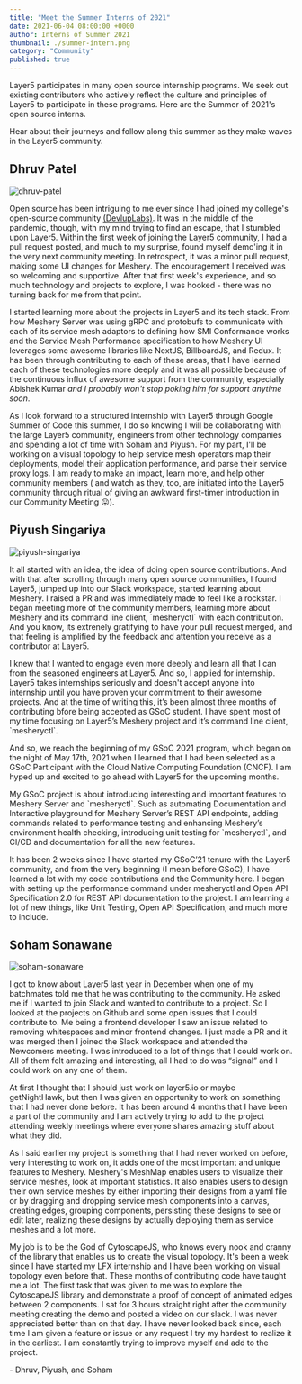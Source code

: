 ```yaml
---
title: "Meet the Summer Interns of 2021"
date: 2021-06-04 08:00:00 +0000
author: Interns of Summer 2021
thumbnail: ./summer-intern.png
category: "Community"
published: true
---
```





<BlogWrapper>

  <div className="intro">
    <p>
      Layer5 participates in many
      <Link className="blog" to="/careers/programs">open source internship programs</Link>. We seek out existing contributors who
      actively reflect the culture and principles of Layer5 to participate in these programs. Here are the Summer of 2021's open source interns.</p>
  </div>

Hear about their journeys and follow along this summer as they make waves in the Layer5 community.

  <h2>
    <Link className="invert" to="/community/members/dhruv-patel">
    Dhruv Patel
    </Link>
  </h2>
  <img src={ Dhruv } class="image-right-no-shadow" alt="dhruv-patel" />
  <p>
    Open source has been intriguing to me ever since I had joined my college's open-source community <a rel="nofollow" href="https://github.com/devlup-labs/">(DevlupLabs)</a>. It was in the middle of the pandemic, though, with my mind trying to find an escape, that I stumbled upon Layer5. Within the first week of joining the Layer5 community, I had a pull request posted, and much to my surprise, found myself demo'ing it in the very next community meeting. In retrospect, it was a minor pull request, making some UI changes for Meshery. The encouragement I received was so welcoming and supportive. After that first week's experience, and so much technology and projects to explore, I was hooked - there was no turning back for me from that point.
  </p>
  <p>
    I started learning more about the projects in Layer5 and its tech stack. From how Meshery Server was using gRPC and protobufs to communicate with each of its service mesh adaptors to defining how <Link to="/projects/service-mesh-interface-conformance">SMI Conformance</Link> works and the <Link className="invert" to="https://layer5.io/projects/service-mesh-performance">Service Mesh Performance</Link> specification to how Meshery UI leverages some awesome libraries like NextJS, BillboardJS, and Redux. It has been through contributing to  each of these areas, that I have learned each of these technologies more deeply and it was all possible because of the continuous influx of awesome support from the community, especially <Link to="/community/members/abishek-kumar">Abishek Kumar</Link> <i>and I probably won't stop poking him for support anytime soon</i>.
  </p>
  <p>
    As I look forward to a structured internship with Layer5 through Google Summer of Code this summer, I do so knowing I will be collaborating with the large Layer5 community, engineers from other technology companies and spending a lot of time with Soham and Piyush. For my part, I'll be working on a visual topology to help service mesh operators map their deployments, model their application performance, and parse their service proxy logs. I am ready to make an impact, learn more, and help other community members ( and watch as they, too, are initiated into the Layer5 community through ritual of giving an awkward first-timer introduction in our Community Meeting 😛).
  </p>
  
  <h2>
    <Link className="invert" to="/community/members/piyush-singariya">
    Piyush Singariya
    </Link>
  </h2>
  <img src={ Piyush } class="image-right-no-shadow" alt="piyush-singariya" />
  <p>
    It all started with an idea, the idea of doing open source contributions. And with that after scrolling through many open source communities, I found Layer5, jumped up into our Slack workspace, started learning about Meshery. I raised a PR and was immediately made to feel like a rockstar. I began  meeting more of the community members, learning more about Meshery and its command line client, `mesheryctl` with each contribution. And you know, its extrenely gratifying to have your pull request merged, and that feeling is amplified by the feedback and attention you receive as a contributor at Layer5.
  </p>
  <p>
    I knew that I wanted to engage even more deeply and learn all that I can from the seasoned engineers at Layer5. And so, I applied for internship. Layer5 takes internships seriously and doesn't accept anyone into internship until you have proven your commitment to their awesome projects.
    And at the time of writing this, it’s been almost three months of contributing bfore being accepted as GSoC student. I have spent most of my time focusing on Layer5’s Meshery project and it’s command line client, `mesheryctl`.
  </p>
  <p>
    And so, we reach the beginning of my GSoC 2021 program, which began on the night of May 17th, 2021 when I learned that I had been selected as a GSoC Participant with the Cloud Native Computing Foundation (CNCF). I am hyped up and excited to go ahead with Layer5 for the upcoming months.
  </p>
  <p>
    My GSoC project is about introducing interesting and important features to Meshery Server and `mesheryctl`. Such as automating Documentation and Interactive playground for Meshery Server’s REST API endpoints, adding commands related to performance testing and enhancing Meshery’s environment health checking, introducing unit testing for `mesheryctl`, and CI/CD and documentation for all the new features.
  </p>
  <p>
    It has been 2 weeks since I have started my GSoC’21 tenure with the Layer5 community, and from the very beginning (I mean before GSoC), I have learned a lot with my code contributions and the Community here. I began with setting up the performance command under mesheryctl and Open API Specification 2.0 for REST API documentation to the project. I am learning a lot of new things, like Unit Testing, Open API Specification, and much more to include.
  </p>

  <h2>
    <Link className="invert" to="/community/members/soham-sonawane"> Soham Sonawane </Link>
  </h2>
  <img src={ Soham } class="image-right-no-shadow" alt="soham-sonaware" />
  <p>
    I got to know about Layer5 last year in December when one of my batchmates told me that he was contributing to the community. He asked me if I wanted to join Slack and wanted to contribute to a project. So I looked at the projects on Github and some open issues that I could contribute to. Me being a frontend developer I saw an issue related to removing whitespaces and minor frontend changes. I just made a PR and it was merged then I joined the Slack workspace and attended the <Link to="/community/newcomers">Newcomers</Link> meeting. I was introduced to a lot of things that I could work on. All of them felt amazing and interesting, all I had to do was “signal” and I could work on any one of them.
  <p>
  </p>
    At first I thought that I should just work on layer5.io or maybe getNightHawk, but then I was given an opportunity to work on something that I had never done before. It has been around 4 months that I have been a part of the community and I am actively trying to add to the project attending weekly meetings where everyone shares amazing stuff about what they did.
  </p>
  <p>
    As I said earlier my project is something that I had never worked on before, very interesting to work on, it adds one of the most important and unique features to Meshery. Meshery's MeshMap enables users to visualize their service meshes, look at important statistics. It also enables users to design their own service meshes by either importing their designs from a yaml file or by dragging and dropping service mesh components into a
    canvas, creating edges, grouping components, persisting these designs to see or edit later, realizing these designs by actually deploying them as service meshes and a lot more.
  <p>
  </p>
    My job is to be the God of CytoscapeJS, who knows every nook and cranny of the library that enables us to create the visual topology. It's been a week since I have started my LFX internship and I have been working on visual topology even before that. These months of contributing code have taught me a lot. The first task that was given to me was to explore the
    CytoscapeJS library and demonstrate a proof of concept of animated edges between 2 components. I sat for 3 hours straight right after the community meeting creating the demo and posted a video on our slack. I was never
    appreciated better than on that day. I have never looked back since, each time I am given a feature or issue or any request I try my hardest to realize it in the earliest. I am constantly trying to improve myself and add to the project.
  </p>

  \- Dhruv, Piyush, and Soham
</BlogWrapper>